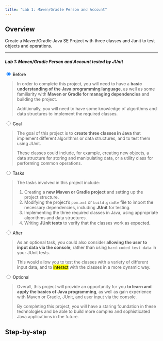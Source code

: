 ```yaml
---
title: "Lab 1: Maven/Gradle Person and Account"
---
```


## Overview

Create a Maven/Gradle Java SE Project with three classes and Junit to test objects and operations.

---

<div class="labs">
<h5>Lab 1: Maven/Gradle Person and Account tested by JUnit</h5>
</hr>
<div class="tabs">
  <input type="radio" class="tabs__radio" name="tabs-example" id="before" checked>
  <label for="before" class="tabs__label">Before</label>
  <div class="tabs__content">

> In order to complete this project, you will need to have a **basic understanding of the Java programming language**, as well as some familiarity with **Maven or Gradle for managing dependencies** and building the project. 
>
> Additionally, you will need to have some knowledge of algorithms and data structures to implement the required classes.
  </div>
  <input type="radio" class="tabs__radio" name="tabs-example" id="goal">
  <label for="goal" class="tabs__label">Goal</label>
  <div class="tabs__content">

> The goal of this project is to **create three classes in Java** that implement different algorithms or data structures, and to test them using JUnit.
>
> These classes could include, for example, creating new objects, a data structure for storing and manipulating data, or a utility class for performing common operations.
  </div>
    <input type="radio" class="tabs__radio" name="tabs-example" id="tasks">
  <label for="tasks" class="tabs__label">Tasks</label>
  <div class="tabs__content">

>The tasks involved in this project include:
>
> 1. Creating a **new Maven or Gradle project** and setting up the project structure.
> 2. Modifying the project's `pom.xml` or `build.gradle` file to import the necessary dependencies, including **JUnit** for testing.
> 3. Implementing the three required classes in Java, using appropriate algorithms and data structures.
> 4. Writing **JUnit tests** to verify that the classes work as expected.
  </div>
    <input type="radio" class="tabs__radio" name="tabs-example" id="after">
  <label for="after" class="tabs__label">After</label>
  <div class="tabs__content">

> As an optional task, you could also consider **allowing the user to input data via the console**, rather than using `hard-coded test data` in your JUnit tests.
>
> This would allow you to test the classes with a variety of different input data, and to <mark>interact</mark> with the classes in a more dynamic way.
  </div>
<input type="radio" class="tabs__radio" name="tabs-example" id="optional">
  <label for="optional" class="tabs__label">Optional</label>
  <div class="tabs__content">

>Overall, this project will provide an opportunity for you **to learn and apply the basics of Java programming**, as well as gain experience with Maven or Gradle, JUnit, and user input via the console.
>
> By completing this project, you will have a staring foundation in these technologies and be able to build more complex and sophisticated Java applications in the future.
  </div>
</div>
<div>

## Step-by-step



